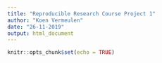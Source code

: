 ```yaml
---
title: "Reproducible Research Course Project 1"
author: "Koen Vermeulen"
date: "26-11-2019"
output: html_document
---
```


```r
knitr::opts_chunk$set(echo = TRUE)
```




